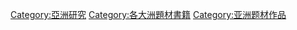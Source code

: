 [[Category:亞洲研究|Category:亞洲研究]]
[[Category:各大洲題材書籍|Category:各大洲題材書籍]]
[[Category:亚洲题材作品|Category:亚洲题材作品]]